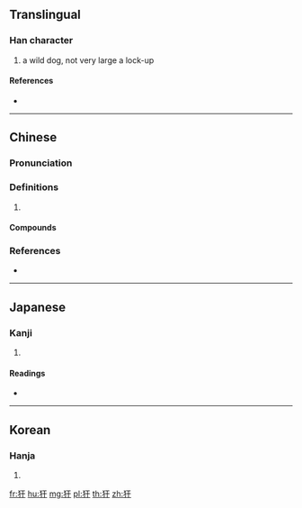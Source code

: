 ==Translingual==

===Han character===
{{Han char|rn=94|rad=犬|as=03|sn=6|four=41440|canj=KHMJ}}

# a wild dog, not very large a lock-up

====References====
* {{Han ref|kx=0706.160|dkj=20250|dj=1119.080|hdz=21332.040|uh=72B4|ud=29364|bh=CA43|bd=51779}}

----

==Chinese==
{{zh-forms}}

===Pronunciation===
{{zh-pron
|m=àn
|c=hon6,ngon6,hon4
|mc=y
|oc=y
|cat=
}}

===Definitions===
{{zh-hanzi}}

# {{rfdef|zh}}

====Compounds====
{{zh-der|犴圄|狴犴|獄犴}}

===References===
* {{R:yue:Hanzi}}

----

==Japanese==

===Kanji===
{{ja-kanji|grade=|rs=犬03}}

# {{defn|lang=ja|sort=犬03}}

====Readings====
* {{ja-readings|on=[[かん]] (kan), [[がん]] (gan)|kun=}}

----

==Korean==

===Hanja===
{{ko-hanja|hangeul=안|eumhun=|rv=an|mr=an|y=an}}

# {{defn|lang=ko|sort=犬03}}

[[fr:犴]]
[[hu:犴]]
[[mg:犴]]
[[pl:犴]]
[[th:犴]]
[[zh:犴]]
